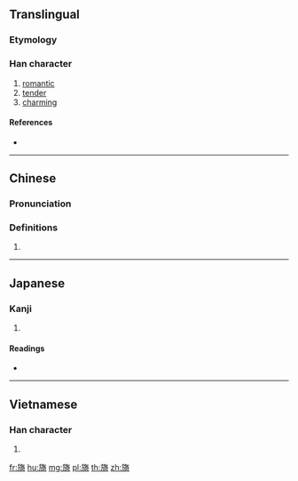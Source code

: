 ==Translingual==

===Etymology===
{{Han compound|㫃|奇|c1=s|c2=p|ls=psc}}

===Han character===
{{Han char|rn=70|rad=方|as=10|sn=14|four=08221|canj=YSOKR|ids=⿸⿰方𠂉奇}}

# [[romantic]]
# [[tender]]
# [[charming]]

====References====
* {{Han ref|kx=0484.260|dkj=13685|dj=0846.260|hdz=32184.010|uh=65D6|ud=26070|bh=BA59|bd=47705}}

----

==Chinese==
{{zh-forms}}

===Pronunciation===
{{zh-pron
|m=yǐ
|c=ji2
|mn=í
|mc=y
|oc=y
|ma=
|cat=a
}}

===Definitions===
# {{rfdef|lang=zh}}

----

==Japanese==

===Kanji===
{{ja-kanji|grade=|rs=方10}}

# {{defn|lang=ja|sort=方10}}

====Readings====
* {{ja-readings|on=[[い]] (i)|kun=[[なびく]] (nabiku)}}

----

==Vietnamese==

===Han character===
{{vi-readings|rs=方10|hanviet=[[ỷ]], [[y]]}}

# {{defn|lang=vi|sort=方10}}

[[fr:旖]]
[[hu:旖]]
[[mg:旖]]
[[pl:旖]]
[[th:旖]]
[[zh:旖]]